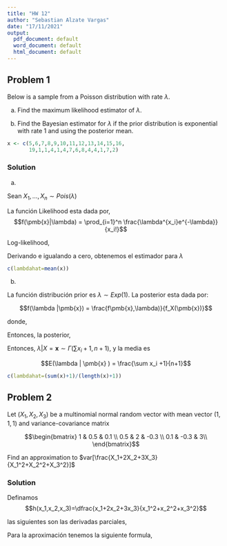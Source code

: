 ```yaml
---
title: "HW 12"
author: "Sebastian Alzate Vargas"
date: "17/11/2021"
output:
  pdf_document: default
  word_document: default
  html_document: default
---
```


## Problem 1
Below is a sample from a Poisson distribution with rate $\lambda$.

(a) Find the maximum likelihood estimator of $\lambda$.

(b) Find the Bayesian estimator for $\lambda$ if the prior distribution is exponential with rate 1 and using the posterior mean.

```r
x <- c(5,6,7,8,9,10,11,12,13,14,15,16,
       19,1,1,4,1,4,7,6,8,4,4,1,7,2)
```



### Solution 

(a) 

Sean $X_1, ..., X_n \sim Pois(\lambda)$

La función Likelihood esta dada por, $$f(\pmb{x}|\lambda) = \prod_{i=1}^n \frac{\lambda^{x_i}e^{-\lambda}}{x_i!}$$

Log-likelihood,
\begin{align*}
    l(\lambda) &= \log\left( \prod_{i=1}^n \frac{\lambda^{x_i}e^{-\lambda}}{x_i!}\right) \\
    &= \sum_{i=1}^n \log(\lambda)^{x_i} - \sum_{i=1}^n \lambda - \sum_{i=1}^n x_i \log(x_i!) \\
    &= \log(\lambda)\sum_{i=1}^n {x_i} - n\lambda - \sum_{i=1}^n \log(x_i!)
\end{align*}

Derivando e igualando a cero, obtenemos el estimador para $\lambda$

\begin{align*}
    0 &= \frac{dl}{d\lambda} = \frac{\sum_{i=1}^nx_i}{\lambda}-n \\ \\
    \hat{\lambda} &= \frac{ \sum_{i=1}^n x_i}{n} = \overline{\pmb x}
\end{align*}

```r
c(lambdahat=mean(x))
```



(b)

La función distribución prior es $\lambda \sim Exp(1)$. La posterior esta dada por:

$$f(\lambda |\pmb{x}) = \frac{f\pmb{x},\lambda)}{f_X(\pmb{x})}$$

donde,

\begin{align*}
    f(\pmb{x},\lambda) &= f(\pmb{x} | \lambda) \pi(\lambda) \\ \\
    &= \prod_{i=1}^n \frac{\lambda^{x_i}e^{-\lambda}}{x_i!} \cdot e^{-\lambda} \\ \\
    &= \prod_{i=1}^n \frac{\lambda^{x_i}e^{-\lambda}}{x_i!}\cdot e^{-\lambda} \\ \\
    &= \frac{\lambda^{\sum x_i}e^{-\lambda(n+1)}}{\prod_{i=1}^nx_i!}
\end{align*}

\begin{align*}
    m(x) &= \int_{0}^{\infty} \frac{\lambda^{\sum x_i}e^{-\lambda(n+1)}}{\prod_{i=1}^nx_i!} d\lambda \\ \\
    &= \frac{1}{\prod_{i=1}^nx_i!}\int_{0}^{\infty}\lambda^{\sum x_i}e^{-\lambda(n+1)} d\lambda \\ \\
    &= \frac{\Gamma(\sum x_i +1)}{(n+1)^{\sum x_i +1}\prod_{i=1}^nx_i!}\int_{0}^{\infty}\frac{(n+1)^{\sum x_i +1}}{\Gamma(\sum x_i +1)}\lambda^{\sum x_i+1-1}e^{-\lambda(n+1)} d\lambda \\ \\
    &= \frac{\Gamma(\sum x_i +1)}{(n+1)^{\sum x_i +1}\prod_{i=1}^nx_i!}
\end{align*}

Entonces, la posterior, 

\begin{align*}
    f(\lambda |x) &= \left(\frac{\lambda^{\sum x_i}e^{-\lambda(n+1)}}{\prod_{i=1}^nx_i!}\right)/\left(\frac{\Gamma(\sum x_i +1)}{(n+1)^{\sum x_i +1}\prod_{i=1}^nx_i!}\right) \\ \\
    &= \frac{\lambda^{\sum x_i}e^{-\lambda(n+1)}(n+1)^{\sum x_i +1}}{\Gamma(\sum x_i +1)} \\ \\
    &= \frac{(n+1)^{\sum x_i +1}}{\Gamma(\sum x_i +1)}\lambda^{\sum x_i+1-1}e^{-\lambda(n+1)}
\end{align*}

Entonces, $\lambda | X=\pmb{x} \sim \Gamma(\sum x_i +1, n+1)$, y la media es 

$$E(\lambda | \pmb{x} ) = \frac{\sum x_i +1}{n+1}$$

```r
c(lambdahat=(sum(x)+1)/(length(x)+1))
```




## Problem 2
Let $(X_1,X_2,X_3)$ be a multinomial normal random vector with mean vector $(1,1,1)$ and variance-covariance matrix

$$\begin{bmatrix}
1  &  0.5 & 0.1 \\
0.5  &  2 & -0.3 \\
0.1 & -0.3  &   3\\
\end{bmatrix}$$

Find an approximation to $var[\frac{X_1+2X_2+3X_3}{X_1^2+X_2^2+X_3^2}]$


### Solution 

Definamos $$h(x_1,x_2,x_3)=\dfrac{x_1+2x_2+3x_3}{x_1^2+x_2^2+x_3^2}$$

las siguientes son las derivadas parciales,

\begin{align*}
      \dfrac{\partial h(x_1,x_2,x_3)}{\partial x_1}  \vert_{\mu=(1,1,1)}&=\dfrac{1(x_1^2+x_2^2+x_3^2)-2x_1(x_1+2x_2+3x_3)}{(x_1^2+x_2^2+x_3^2)^2} \\ \\
      &=\dfrac{-x_1^2-4x_1x_2-6x_1x_3+x_2^2+x_3^2}{(x_1^2+x_2^2+x_3^2)^2}\\ \\
      &=\dfrac{-1-4-6+1+1}{3^2}\\ \\
      &=-1
\end{align*}


\begin{align*}
      \dfrac{\partial h(x_1,x_2,x_3)}{\partial x_2}  \vert_{\mu=(1,1,1)}&=\dfrac{2(x_1^2+x_2^2+x_3^2)-2x_2(x_1+2x_2+3x_3)}{(x_1^2+x_2^2+x_3^2)^2} \\ \\
      &=\dfrac{-2x_2^2-2x_1x_2-6x_2x_3+2x_1^2+2x_3^2}{(x_1^2+x_2^2+x_3^2)^2}\\ \\
      &=\dfrac{-2-2-6+2+2}{3^2}\\ \\
      &=-\dfrac{2}{3}
\end{align*}



\begin{align*}
      \dfrac{\partial h(x_1,x_2,x_3)}{\partial x_3}  \vert_{\mu=(1,1,1)}&=\dfrac{3(x_1^2+x_2^2+x_3^2)-2x_3(x_1+2x_2+3x_3)}{(x_1^2+x_2^2+x_3^2)^2} \\ \\
      &=\dfrac{-3x_3^2-2x_1x_3-4x_2x_3+3x_1^2+3x_2^2}{(x_1^2+x_2^2+x_3^2)^2}\\ \\
      &=\dfrac{-3-2-4+3+3}{3^2}\\ \\
      &=-\dfrac{1}{3}
\end{align*}

Para la aproximación tenemos la siguiente formula,

\begin{align*}
    var(h(x))&=\sum_{i=1}^3 (h'_i(\pmb{\mu}))^2var(X_i) +2\sum_{i<j=1}^3 h'_i(\pmb{\mu})h'_j(\pmb{\mu})cov\left(X_i,X_j\right)\\ \\
    &= (-1)^2\cdot 1 + \left(-\dfrac{2}{3} \right)^2\cdot2 + \left(-\dfrac{1}{3} \right)^2\cdot3 + 2(-1)\left(-\dfrac{2}{3} \right)(0.5) + \\ \\   & \ \ \ \ \ \ \ \ 2(-1)\left(-\dfrac{1}{3} \right)(0.1) + 2\left(-\dfrac{2}{3} \right)\left(-\dfrac{1}{3} \right)(-0.3) \\ \\
    &= 1+\dfrac{8}{9}+\dfrac{1}{3}+\dfrac{2}{3}+\dfrac{1}{15}-\dfrac{2}{15}\\ \\
    &= \dfrac{127}{45} \\ \\
    &\approx 2.8222
\end{align*}